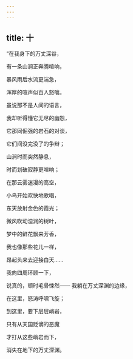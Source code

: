 ```yaml
---
---
---
```

title: 十
---




“在我身下的万丈深谷，

有一条山涧正奔腾喧响，

暴风雨后水流更湍急，

浑厚的喧声似百人怒嚷。

虽说那不是人间的语言，

我却听得懂它无尽的幽怨，

它那同倔强的岩石的对谈，

它们间没完没了的争辩；

山涧时而突然静息，

时而划破寂静更喧响；

在那云雾迷漫的高空，

小鸟开始欢快地歌唱，

东天放射金色的霞光；

微风吹动湿润的树叶，

梦中的鲜花飘来芳香，

我也像那些花儿一样，

昂起头来去迎接白天……

我向四周环顾一下，

说真的，顿时毛骨悚然—— 我躺在万丈深渊的边缘，

在这里，怒涛呼啸飞旋；

到这里，要下层层峭岩，

只有从天国贬谪的恶魔

才打从这些峭岩而下，

消失在地下的万丈深渊。